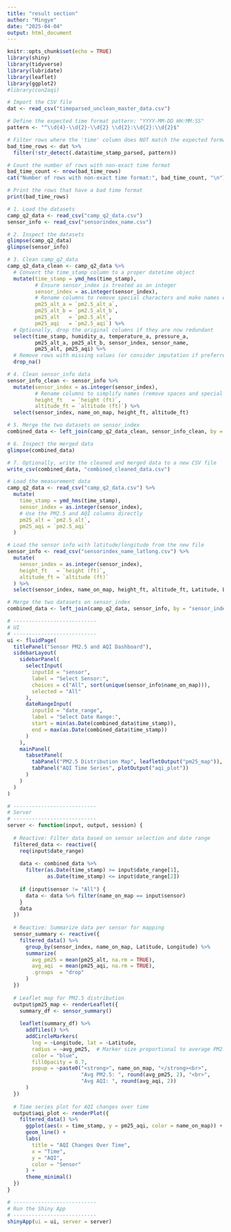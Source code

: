 ```yaml
---
title: "result section"
author: "Mingye"
date: "2025-04-04"
output: html_document
---
```



```r
knitr::opts_chunk$set(echo = TRUE)
library(shiny)
library(tidyverse)
library(lubridate)
library(leaflet)
library(ggplot2)
#library(con2aqi)

```

```r
# Import the CSV file
dat <- read_csv("timeparsed_unclean_master_data.csv")

# Define the expected time format pattern: "YYYY-MM-DD HH:MM:SS"
pattern <- "^\\d{4}-\\d{2}-\\d{2} \\d{2}:\\d{2}:\\d{2}$"

# Filter rows where the 'time' column does NOT match the expected format using .data$time
bad_time_rows <- dat %>%
  filter(!str_detect(.data$time_stamp_parsed, pattern))

# Count the number of rows with non-exact time format
bad_time_count <- nrow(bad_time_rows)
cat("Number of rows with non-exact time format:", bad_time_count, "\n")

# Print the rows that have a bad time format
print(bad_time_rows)
```


```r
# 1. Load the datasets
camp_q2_data <- read_csv("camp_q2_data.csv")
sensor_info <- read_csv("sensorindex_name.csv")

# 2. Inspect the datasets
glimpse(camp_q2_data)
glimpse(sensor_info)

# 3. Clean camp_q2_data
camp_q2_data_clean <- camp_q2_data %>%
  # Convert the time_stamp column to a proper datetime object
  mutate(time_stamp = ymd_hms(time_stamp),
         # Ensure sensor_index is treated as an integer
         sensor_index = as.integer(sensor_index),
         # Rename columns to remove special characters and make names easier to work with
         pm25_alt_a = `pm2.5_alt_a`,
         pm25_alt_b = `pm2.5_alt_b`,
         pm25_alt   = `pm2.5_alt`,
         pm25_aqi   = `pm2.5_aqi`) %>%
  # Optionally, drop the original columns if they are now redundant
  select(time_stamp, humidity_a, temperature_a, pressure_a, 
         pm25_alt_a, pm25_alt_b, sensor_index, sensor_name, 
         pm25_alt, pm25_aqi) %>%
  # Remove rows with missing values (or consider imputation if preferred)
  drop_na()

# 4. Clean sensor_info data
sensor_info_clean <- sensor_info %>%
  mutate(sensor_index = as.integer(sensor_index),
         # Rename columns to simplify names (remove spaces and special characters)
         height_ft   = `height (ft)`,
         altitude_ft = `altitude (ft)`) %>%
  select(sensor_index, name_on_map, height_ft, altitude_ft)

# 5. Merge the two datasets on sensor_index
combined_data <- left_join(camp_q2_data_clean, sensor_info_clean, by = "sensor_index")

# 6. Inspect the merged data
glimpse(combined_data)

# 7. Optionally, write the cleaned and merged data to a new CSV file
write_csv(combined_data, "combined_cleaned_data.csv")
```

```r
# Load the measurement data
camp_q2_data <- read_csv("camp_q2_data.csv") %>%
  mutate(
    time_stamp = ymd_hms(time_stamp),
    sensor_index = as.integer(sensor_index),
    # Use the PM2.5 and AQI columns directly
    pm25_alt = `pm2.5_alt`,
    pm25_aqi = `pm2.5_aqi`
  )

# Load the sensor info with latitude/longitude from the new file
sensor_info <- read_csv("sensorindex_name_latlong.csv") %>%
  mutate(
    sensor_index = as.integer(sensor_index),
    height_ft   = `height (ft)`,
    altitude_ft = `altitude (ft)`
  ) %>%
  select(sensor_index, name_on_map, height_ft, altitude_ft, Latitude, Longitude)

# Merge the two datasets on sensor_index
combined_data <- left_join(camp_q2_data, sensor_info, by = "sensor_index")

# ---------------------------
# UI
# ---------------------------
ui <- fluidPage(
  titlePanel("Sensor PM2.5 and AQI Dashboard"),
  sidebarLayout(
    sidebarPanel(
      selectInput(
        inputId = "sensor",
        label = "Select Sensor:",
        choices = c("All", sort(unique(sensor_info$name_on_map))),
        selected = "All"
      ),
      dateRangeInput(
        inputId = "date_range",
        label = "Select Date Range:",
        start = min(as.Date(combined_data$time_stamp)),
        end = max(as.Date(combined_data$time_stamp))
      )
    ),
    mainPanel(
      tabsetPanel(
        tabPanel("PM2.5 Distribution Map", leafletOutput("pm25_map")),
        tabPanel("AQI Time Series", plotOutput("aqi_plot"))
      )
    )
  )
)

# ---------------------------
# Server
# ---------------------------
server <- function(input, output, session) {
  
  # Reactive: Filter data based on sensor selection and date range
  filtered_data <- reactive({
    req(input$date_range)
    
    data <- combined_data %>%
      filter(as.Date(time_stamp) >= input$date_range[1],
             as.Date(time_stamp) <= input$date_range[2])
    
    if (input$sensor != "All") {
      data <- data %>% filter(name_on_map == input$sensor)
    }
    data
  })
  
  # Reactive: Summarize data per sensor for mapping
  sensor_summary <- reactive({
    filtered_data() %>%
      group_by(sensor_index, name_on_map, Latitude, Longitude) %>%
      summarize(
        avg_pm25 = mean(pm25_alt, na.rm = TRUE),
        avg_aqi  = mean(pm25_aqi, na.rm = TRUE),
        .groups  = "drop"
      )
  })
  
  # Leaflet map for PM2.5 distribution
  output$pm25_map <- renderLeaflet({
    summary_df <- sensor_summary()
    
    leaflet(summary_df) %>%
      addTiles() %>%
      addCircleMarkers(
        lng = ~Longitude, lat = ~Latitude,
        radius = ~avg_pm25,  # Marker size proportional to average PM2.5
        color = "blue",
        fillOpacity = 0.7,
        popup = ~paste0("<strong>", name_on_map, "</strong><br>",
                        "Avg PM2.5: ", round(avg_pm25, 2), "<br>",
                        "Avg AQI: ", round(avg_aqi, 2))
      )
  })
  
  # Time series plot for AQI changes over time
  output$aqi_plot <- renderPlot({
    filtered_data() %>%
      ggplot(aes(x = time_stamp, y = pm25_aqi, color = name_on_map)) +
      geom_line() +
      labs(
        title = "AQI Changes Over Time",
        x = "Time",
        y = "AQI",
        color = "Sensor"
      ) +
      theme_minimal()
  })
}

# ---------------------------
# Run the Shiny App
# ---------------------------
shinyApp(ui = ui, server = server)
```

